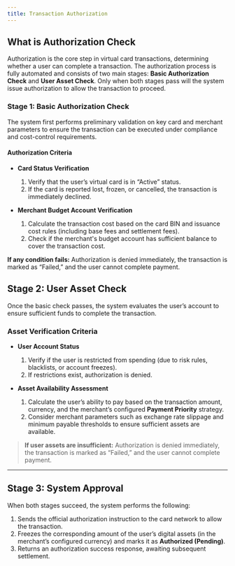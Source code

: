 ```yaml
---
title: Transaction Authorization
---
```


## What is Authorization Check

Authorization is the core step in virtual card transactions, determining whether a user can complete a transaction. The authorization process is fully automated and consists of two main stages: **Basic Authorization Check** and **User Asset Check**. Only when both stages pass will the system issue authorization to allow the transaction to proceed.

### Stage 1: Basic Authorization Check
The system first performs preliminary validation on key card and merchant parameters to ensure the transaction can be executed under compliance and cost-control requirements.

#### Authorization Criteria
* **Card Status Verification**
  1. Verify that the user’s virtual card is in “Active” status.
  2. If the card is reported lost, frozen, or cancelled, the transaction is immediately declined.

* **Merchant Budget Account Verification**
  1. Calculate the transaction cost based on the card BIN and issuance cost rules (including base fees and settlement fees).
  2. Check if the merchant's budget account has sufficient balance to cover the transaction cost.

 **If any condition fails:** Authorization is denied immediately, the transaction is marked as “Failed,” and the user cannot complete payment.



## Stage 2: User Asset Check
Once the basic check passes, the system evaluates the user’s account to ensure sufficient funds to complete the transaction.

### Asset Verification Criteria

* **User Account Status**
  1. Verify if the user is restricted from spending (due to risk rules, blacklists, or account freezes).
  2. If restrictions exist, authorization is denied.

* **Asset Availability Assessment**
  1. Calculate the user’s ability to pay based on the transaction amount, currency, and the merchant’s configured **Payment Priority** strategy.
  2. Consider merchant parameters such as exchange rate slippage and minimum payable thresholds to ensure sufficient assets are available.

> **If user assets are insufficient:** Authorization is denied immediately, the transaction is marked as “Failed,” and the user cannot complete payment.

---

## Stage 3: System Approval
When both stages succeed, the system performs the following:

1. Sends the official authorization instruction to the card network to allow the transaction.
2. Freezes the corresponding amount of the user’s digital assets (in the merchant’s configured currency) and marks it as **Authorized (Pending)**.
3. Returns an authorization success response, awaiting subsequent settlement.

